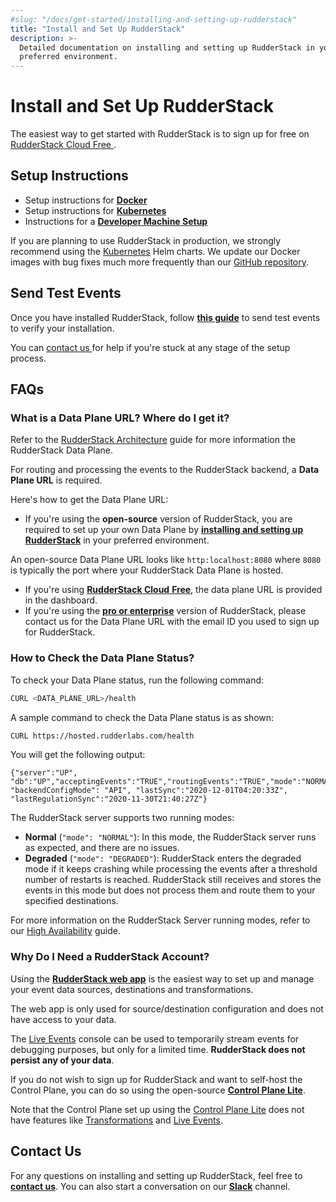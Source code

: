 ```yaml
---
#slug: "/docs/get-started/installing-and-setting-up-rudderstack"
title: "Install and Set Up RudderStack"
description: >-
  Detailed documentation on installing and setting up RudderStack in your
  preferred environment.
---
```


# Install and Set Up RudderStack

<div class="successBlock">
  The easiest way to get started with RudderStack is to sign up for free on <a href="https://app.rudderlabs.com/signup?type=freetrial">
    RudderStack Cloud Free
  </a>.
</div>

## Setup Instructions

- Setup instructions for [**Docker**](docker/)
- Setup instructions for [**Kubernetes**](kubernetes/)
- Instructions for a [**Developer Machine Setup**](developer-machine-setup/)

<div class="warningBlock">

  If you are planning to use RudderStack in production, we strongly recommend
  using the <a href="kubernetes/">Kubernetes</a> Helm charts. We update our
  Docker images with bug fixes much more frequently than our <a href="https://github.com/rudderlabs/rudder-server">GitHub repository</a>.
</div>

## Send Test Events

Once you have installed RudderStack, follow [**this guide**](sending-test-events/) to send test events to verify your installation.

<div class="successBlock">

  You can <a href="https://rudderstack.com/join-rudderstack-slack-community"> contact us </a> for help if you're stuck at any stage of the setup process.
</div>

## FAQs

### What is a Data Plane URL? Where do I get it?

<div class="infoBlock">

  Refer to the <a href="https://rudderstack.com/docs/get-started/rudderstack-architecture">RudderStack Architecture</a> guide for more information the RudderStack Data Plane.
</div>

For routing and processing the events to the RudderStack backend, a **Data Plane URL** is required.

Here's how to get the Data Plane URL:

- If you're using the **open-source** version of RudderStack, you are required to set up your own Data Plane by [**installing and setting up RudderStack**](./) in your preferred environment.

<div class="successBlock">
  An open-source Data Plane URL looks like
  <code class="inline-code">http:localhost:8080</code> where
  <code class="inline-code">8080</code> is typically the port where your
  RudderStack Data Plane is hosted.
</div>

- If you're using [**RudderStack Cloud** **Free**](https://app.rudderlabs.com/signup?type=freetrial), the data plane URL is provided in the dashboard.
- If you're using the [**pro or enterprise**](https://rudderstack.com/pricing) version of RudderStack, please contact us for the Data Plane URL with the email ID you used to sign up for RudderStack.

### How to Check the Data Plane Status?

To check your Data Plane status, run the following command:

```bash
CURL <DATA_PLANE_URL>/health
```

A sample command to check the Data Plane status is as shown:

```bash
CURL https://hosted.rudderlabs.com/health
```

You will get the following output:

```
{"server":"UP", "db":"UP","acceptingEvents":"TRUE","routingEvents":"TRUE","mode":"NORMAL","goroutines":"15364", "backendConfigMode": "API", "lastSync":"2020-12-01T04:20:33Z", "lastRegulationSync":"2020-11-30T21:40:27Z"}
```

The RudderStack server supports two running modes:

- **Normal** \(`"mode": "NORMAL"`\): In this mode, the RudderStack server runs as expected, and there are no issues.
- **Degraded** \(`"mode": "DEGRADED"`\): RudderStack enters the degraded mode if it keeps crashing while processing the events after a threshold number of restarts is reached. RudderStack still receives and stores the events in this mode but does not process them and route them to your specified destinations.

<div class="infoBlock">

For more information on the RudderStack Server running modes, refer to our <a href="https://rudderstack.com/docs/user-guides/administrators-guide/high-availability/">High Availability</a> guide.

</div>

### Why Do I Need a RudderStack Account?

Using the [**RudderStack web app**](https://app.rudderstack.com/) is the easiest way to set up and manage your event data sources, destinations and transformations.

<div class="infoBlock">

The web app is only used for source/destination configuration and does not have access to your data.

The <a href="https://rudderstack.com/docs/get-started/live-events/">Live Events</a> console can be used to temporarily stream events for debugging purposes, but only for a limited time. **RudderStack does not persist any of your data**.

</div>

If you do not wish to sign up for RudderStack and want to self-host the Control Plane, you can do so using the open-source [**Control Plane Lite**](https://rudderstack.com/docs/user-guides/how-to-guides/rudderstack-control-plane-lite/).

<div class="warningBlock">

Note that the Control Plane set up using the <a href="https://rudderstack.com/docs/user-guides/how-to-guides/rudderstack-control-plane-lite/">Control Plane Lite</a> does not have features like <a href="https://rudderstack.com/docs/transformations"> Transformations</a> and <a href="https://rudderstack.com/docs/get-started/live-events/">Live Events</a>.
</div>

## Contact Us

For any questions on installing and setting up RudderStack, feel free to [**contact us**](mailto:%20docs@rudderstack.com). You can also start a conversation on our [**Slack**](https://rudderstack.com/join-rudderstack-slack-community) channel.
